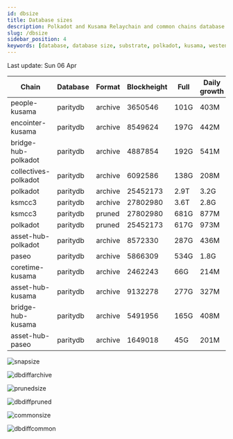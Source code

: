 ```yaml
---
id: dbsize
title: Database sizes
description: Polkadot and Kusama Relaychain and common chains database sizes
slug: /dbsize
sidebar_position: 4
keywords: [database, database size, substrate, polkadot, kusama, westend]
---
```



Last update: Sun 06 Apr

| Chain    | Database   | Format | Blockheight | Full         | Daily growth |
| ------------------------| ----------- | -------- | ------- | ---------- | ----- | 
| people-kusama | paritydb | archive | 3650546 | 101G | 403M |
| encointer-kusama | paritydb | archive | 8549624 | 197G | 442M |
| bridge-hub-polkadot | paritydb | archive | 4887854 | 192G | 541M |
| collectives-polkadot | paritydb | archive | 6092586 | 138G | 208M |
| polkadot | paritydb | archive | 25452173 | 2.9T | 3.2G |
| ksmcc3 | paritydb | archive | 27802980 | 3.6T | 2.8G |
| ksmcc3 | paritydb | pruned | 27802980 | 681G | 877M |
| polkadot | paritydb | pruned | 25452173 | 617G | 973M |
| asset-hub-polkadot | paritydb | archive | 8572330 | 287G | 436M |
| paseo | paritydb | archive | 5866309 | 534G | 1.8G |
| coretime-kusama | paritydb | archive | 2462243 | 66G | 214M |
| asset-hub-kusama | paritydb | archive | 9132278 | 277G | 327M |
| bridge-hub-kusama | paritydb | archive | 5491956 | 165G | 408M |
| asset-hub-paseo | paritydb | archive | 1649018 | 45G | 201M |

![snapsize](/img/archivesize.png)

![dbdiffarchive](/img/dbdiffrelay.png)

![prunedsize](/img/prunedsize.png)

![dbdiffpruned](/img/dbdiffpruned.png)

![commonsize](/img/commonsize.png)

![dbdiffcommon](/img/dbdiffcommon.png)
